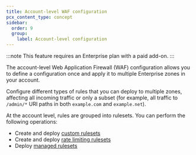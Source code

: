 ```yaml
---
title: Account-level WAF configuration
pcx_content_type: concept
sidebar:
  order: 9
  group:
    label: Account-level configuration
---
```


:::note
This feature requires an Enterprise plan with a paid add-on.
:::

The account-level Web Application Firewall (WAF) configuration allows you to define a configuration once and apply it to multiple Enterprise zones in your account.

Configure different types of rules that you can deploy to multiple zones, affecting all incoming traffic or only a subset (for example, all traffic to `/admin/*` URI paths in both `example.com` and `example.net`).

At the account level, rules are grouped into rulesets. You can perform the following operations:

- Create and deploy [custom rulesets](/waf/account/custom-rulesets/)
- Create and deploy [rate limiting rulesets](/waf/account/rate-limiting-rulesets/)
- Deploy [managed rulesets](/waf/account/managed-rulesets/)
